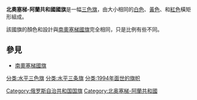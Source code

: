 {{Infobox flag
|Name         = 北奧塞梯-阿蘭共和國國旗
|Image        = Flag of North Ossetia.svg
|Nickname    = [[北奥塞梯-阿兰共和国|北奥塞梯-阿兰共和国]]国旗
|Use          = 111000
|Symbol       = {{FIAV|normal}}
|Proportion   = 1:2
|Adoption     = 1994
|Design       = 
|Designer     = Юрий Сергеевич Гаглойти
|Type         = National
| Image2      =  File:Standard of the President of the Republic of North Ossetia-Alania.svg
| Nickname2   = [[北奥塞梯-阿兰共和国首脑|北奥塞梯-阿兰共和国首脑]]旗帜
| Use2        = 010000
| Symbol2     = 
|Adoption2     = 1994
|Relinquished2= 	
| Proportion2 = 1:1
| Image3      =  Flag of the North Ossetian ASSR.svg
| Nickname3   = [[北奥塞梯苏维埃社会主义自治共和国|北奥塞梯苏维埃社会主义自治共和国]]国旗（1936－1992）
| Use3        = 111000
| Symbol3     = {{FIAV|historical}}
|Adoption3     = 1936－1992	
|Relinquished3= 1936－1992	
| Proportion3 = 1:2
}}
'''北奧塞梯-阿蘭共和國國旗'''是一幅[[三色旗|三色旗]]，由大小相同的[[白色|白色]]、[[黃色|黃色]]、和[[紅色|紅色]]橫矩形組成。

該國旗的顏色和設計與[[南奧塞梯國旗|南奧塞梯國旗]]完全相同，只是比例有些不同。

== 參見 ==
*[[南奧塞梯國旗|南奧塞梯國旗]]

{{俄罗斯各地区旗帜}}
{{flag-stub}}
[[Category:俄罗斯自治共和国国旗|Category:俄罗斯自治共和国国旗]]
[[Category:北奥塞梯-阿蘭共和國|Category:北奥塞梯-阿蘭共和國]]
[[分类:水平三色旗|分类:水平三色旗]]
[[分类:水平三条旗|分类:水平三条旗]]
[[分类:1994年面世的旗帜|分类:1994年面世的旗帜]]